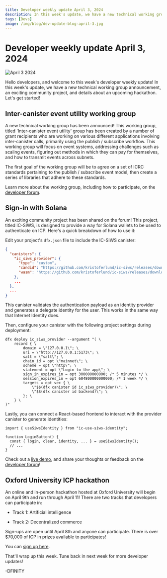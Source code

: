 ```yaml
---
title: Developer weekly update April 3, 2024
description: In this week's update, we have a new technical working group announcement, an exciting community project, and details about an upcoming hackathon.
tags: [Devs]
image: /img/blog/dev-update-blog-april-3.jpg
---
```


# Developer weekly update April 3, 2024

![April 3 2024](../../static/img/blog/dev-update-blog-april-3.jpg)

Hello developers, and welcome to this week's developer weekly update! In this week's update, we have a new technical working group announcement, an exciting community project, and details about an upcoming hackathon. Let's get started!

## Inter-canister event utility working group

A new technical working group has been announced! This working group, titled 'Inter-canister event utility' group has been created by a number of grant recipients who are working on various different applications involving inter-canister calls, primarily using the publish / subscribe workflow. This working group will focus on event systems, addressing challenges such as scaling events, figuring out methods in which they can pay for themselves, and how to transmit events across subnets.

The first goal of the working group will be to agree on a set of ICRC standards pertaining to the publish / subscribe event model, then create a series of libraries that adhere to these standards.

Learn more about the working group, including how to participate, on the [developer forum](https://forum.dfinity.org/t/technical-working-group-inter-canister-event-utility-working-group/29048).

## Sign-in with Solana

An exciting community project has been shared on the forum! This project, titled IC-SIWS, is designed to provide a way for Solana wallets to be used to authenticate on ICP. Here's a quick breakdown of how to use it:

Edit your project's `dfx.json` file to include the IC-SIWS canister:

```json
{
  "canisters": {
    "ic_siws_provider": {
      "type": "custom",
      "candid": "https://github.com/kristoferlund/ic-siws/releases/download/v0.0.1/ic_siws_provider.did",
      "wasm": "https://github.com/kristoferlund/ic-siws/releases/download/v0.0.1/ic_siws_provider.wasm.gz"
    },
    ...
  },
  ...
}
```

This canister validates the authentication payload as an identity provider and generates a delegate identity for the user. This works in the same way that Internet Identity does. 

Then, configure your canister with the following project settings during deployment:

```
dfx deploy ic_siws_provider --argument "( \
    record { \
        domain = \"127.0.0.1\"; \
        uri = \"http://127.0.0.1:5173\"; \
        salt = \"salt\"; \
        chain_id = opt \"mainnet\"; \
        scheme = opt \"http\"; \
        statement = opt \"Login to the app\"; \
        sign_in_expires_in = opt 300000000000; /* 5 minutes */ \
        session_expires_in = opt 604800000000000; /* 1 week */ \
        targets = opt vec { \
            \"$$(dfx canister id ic_siws_provider)\"; \
            \"$$(dfx canister id backend)\"; \
        }; \
    } \
)"
```

Lastly, you can connect a React-based frontend to interact with the provider canister to generate identities:

```
import { useSiwsIdentity } from "ic-use-siws-identity";

function LoginButton() {
  const { login, clear, identity, ... } = useSiwsIdentity();
  // ...
}
```

Check out a [live demo](https://guidq-3qaaa-aaaal-qiteq-cai.icp0.io/), and share your thoughts or feedback on the [developer forum](https://forum.dfinity.org/t/announcing-ic-siws-use-solana-wallets-to-login-to-icp/29261)!


## Oxford University ICP hackathon

An online and in-person hackathon hosted at Oxford University will begin on April 9th and run through April 11! There are two tracks that developers can participate in:

- Track 1: Artificial intelligence

- Track 2: Decentralized commerce

Sign-ups are open until April 8th and anyone can participate. There is over $70,000 of ICP in prizes available to participates!

You can [sign up here](https://summit.immersiveeducation.org/Oxford/2024/hackathon.html).

That'll wrap up this week. Tune back in next week for more developer updates!

-DFINITY